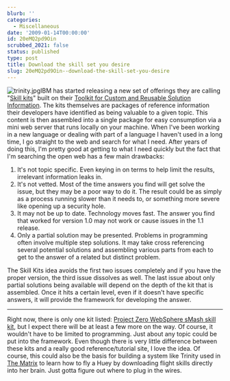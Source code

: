 ```yaml
---
blurb: ''
categories:
  - Miscellaneous
date: '2009-01-14T00:00:00'
id: 20eMQ2pd9Oin
scrubbed_2021: false
status: published
type: post
title: Download the skill set you desire
slug: 20eMQ2pd9Oin--download-the-skill-set-you-desire
---
```


![trinity.jpg](http://www.alanwsmith.com/blog/wp-content/uploads/2009/01/trinity.jpg)IBM
has started releasing a new set of offerings they are calling
"[Skill kits](http://www.ibm.com/developerworks/web/library/wa-dwskills/index.html?ca=drs-)"
built on their
[Toolkit for Custom and Reusable Solution Information](http://www.alphaworks.ibm.com/tech/tkcarsi/faq).
The kits themselves are packages of reference information their
developers have identified as being valuable to a given topic. This
content is then assembled into a single package for easy
consumption via a mini web server that runs locally on your
machine. When I've been working in a new language or dealing with
part of a language I haven't used in a long time, I go straight to
the web and search for what I need. After years of doing this, I'm
pretty good at getting to what I need quickly but the fact that I'm
searching the open web has a few main drawbacks:
1.  It's not topic specific. Even keying in on terms to help limit
    the results, irrelevant information leaks in.
2.  It's not vetted. Most of the time answers you find will get
    solve the issue, but they may be a poor way to do it. The result
    could be as simply as a process running slower than it needs to, or
    something more severe like opening up a security hole.
3.  It may not be up to date. Technology moves fast. The answer you
    find that worked for version 1.0 may not work or cause issues in
    the 1.1 release.
4.  Only a partial solution may be presented. Problems in
    programming often involve multiple step solutions. It may take
    cross referencing several potential solutions and assembling
    various parts from each to get to the answer of a related but
    distinct problem.

The Skill Kits idea avoids the first two issues completely and if
you have the proper version, the third issue dissolves as well. The
last issue about only partial solutions being available will depend
on the depth of the kit that is assembled. Once it hits a certain
level, even if it doesn't have specific answers, it will provide
the framework for developing the answer.

* * * * *

Right now, there is only one kit listed:
[Project Zero WebSphere sMash skill kit](http://www.ibm.com/developerworks/web/library/wa-dwskills/index.html?ca=drs-#download),
but I expect there will be at least a few more on the way. Of
course, it wouldn't have to be limited to programming. Just about
any topic could be put into the framework. Even though there is
very little difference between these kits and a really good
reference/tutorial site, I love the idea. Of course, this could
also be the basis for building a system like Trinity used in
[The Matrix](http://en.wikipedia.org/wiki/The_Matrix) to learn how
to fly a Huey by downloading flight skills directly into her brain.
Just gotta figure out where to plug in the wires.
